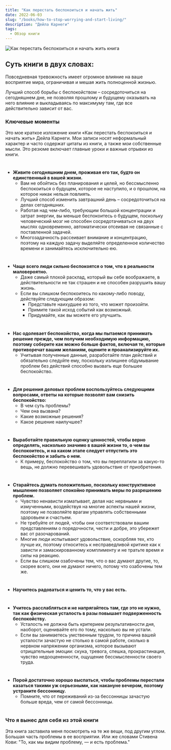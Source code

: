 ```yaml
---
title: "Как перестать беспокоиться и начать жить"
date: 2022-06-03
slug: "/books/how-to-stop-worrying-and-start-living/"
description: "Дейла Карнеги"
tags:
  - Обзор книги
---
```


<div className="image-container">
    <div className="image_item">
        <img alt="Как перестать беспокоиться и начать жить книга" src="/images/how_to_stop_worrying_book.jpeg" />
    </div>
</div>

<style jsx>{`
  .image-container {
    width: 300px;
    height: 300px;
    margin: auto;
    position: relative;
    margin-bottom: 250px;
    text-align: center;
  }
   .image-container img {
    margin-top: 0.5rem;
    max-width: 100%;
    max-height: 100%;
  }
`}</style>


 ## Суть книги в двух словах:

Повседневная тревожность имеет огромное влияние на ваше восприятие мира, ограничивая и мешая жить полноценной жизнью. 

Лучший способ борьбы с беспокойством – сосредоточиться на сегодняшнем дне, не позволяя прошлому и будущему оказывать на него влияние и выкладываясь по максимуму там, где все действительно зависит от вас.


### Ключевые моменты

Это мое краткое изложение книги «Как перестать беспокоиться и начать жить» Дейла Карнеги. Мои записи носят неформальный характер и часто содержат цитаты из книги, а также мои собственные мысли. Это резюме включает главные уроки и важные отрывки из книги.

#

* **Живите сегодняшним днем, проживая его так, будто он единственный в вашей жизни.**
    * Вам не обойтись без планирования и целей, но бессмысленно беспокоиться о будущем, которое не наступило, и о прошлом, на которое никак нельзя повлиять.
    * Лучший способ изменить завтрашний день – сосредоточиться на делах сегодняшних.
    * Работая над чем-либо, требующим большой концентрации и затрат энергии, вы меньше беспокоитесь о будущем, поскольку человеческий мозг не способен сосредотачиваться на двух мыслях одновременно, автоматически отсеивая не связанные с поставленной задачей.
    * Многозадачность рассеивает внимание и концентрацию, поэтому на каждую задачу выделяйте определенное количество времени и занимайтесь исключительно ею.

#

* **Чаще всего люди сильно беспокоятся о том, что в реальности маловероятно.**
    * Даже самый плохой расклад, который вы себе воображаете, в действительности не так страшен и не способен разрушить вашу жизнь.
    * Если вы слишком беспокоитесь по какому-либо поводу, действуйте следующим образом:
        * Представьте наихудшее из того, что может произойти.
        * Примите такой исход событий как возможный.
        * Придумайте, как вы можете его улучшить.

#

* **Нас одолевает беспокойство, когда мы пытаемся принимать решение прежде, чем получим необходимую информацию, поэтому соберите как можно больше фактов, включая те, которые противоречат вашим желаниям, оцените и проанализируйте их.**
    * Учитывая полученные данные, разработайте план действий и обязательно следуйте ему, поскольку излишнее обдумывание проблем без действий способно вызвать еще большее беспокойство.


#

* **Для решения деловых проблем воспользуйтесь следующими вопросами, ответы на которые позволят вам снизить беспокойство:**
    * В чем суть проблемы?
    * Чем она вызвана?
    * Какие возможные решения?
    * Какое решение наилучшее?

#

* **Выработайте правильную оценку ценностей, чтобы верно определять, насколько значимо в вашей жизни то, о чем вы беспокоитесь, и на каком этапе следует отпустить это беспокойство и забыть о нем.**
    * К примеру, беспокойство о том, что вы переплатили за какую-то вещь, не должно перевешивать удовольствие от приобретения.

#

* **Старайтесь думать положительно, поскольку конструктивное мышление позволяет спокойно принимать меры по разрешению проблем.**
    * Чувство ненависти изматывает, делая нас нервными и измученными, воздействуя на многие аспекты нашей жизни, поэтому не позволяйте врагам управлять собственными здоровьем и счастьем.
    * Не требуйте от людей, чтобы они соответствовали вашим представлениям о порядочности, чести и добре, это убережет вас от разочарований.
    * Многие люди испытывают удовольствие, оскорбляя тех, кто лучше их, поэтому относитесь к несправедливой критике как к зависти и замаскированному комплименту и не тратьте время и силы на реакцию.
    * Если вы слишком озабочены тем, что о вас думают другие, то, скорее всего, они не думают ничего, потому что озабочены тем же.

#

* **Научитесь радоваться и ценить то, что у вас есть.**

#

* **Учитесь расслабляться и не напрягайтесь там, где это не нужно, так как физическая усталость в разы повышает подверженность беспокойству.**
    * Усталость не должна быть критерием результативности дня, наоборот, оценивайте его по тому, насколько вы не устали.
    * Если вы занимаетесь умственным трудом, то причина вашей усталости зачастую не столько в самой работе, сколько в нервном напряжении организма, которое вызывают отрицательные эмоции: скука, тревога, спешка, прокрастинация, чувство недооцененности, ощущение бессмысленности своего труда.

#

* **Порой достаточно хорошо выспаться, чтобы проблемы перестали казаться такими уж серьезными, как накануне вечером, поэтому устраните бессонницу.**
    * Помните, что от переживаний из-за бессонницы зачастую больше вреда, чем от самой бессонницы.

#

### Что я вынес для себя из этой книги 

Эта книга заставила меня посмотреть на те же вещи, под другим углом. 
Большая часть проблемы в ее восприятии. Или же словами Стивена Кови: "То, как мы видим проблему, — и есть проблема."